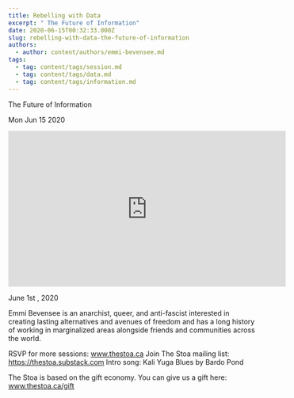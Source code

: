 ```yaml
---
title: Rebelling with Data
excerpt: " The Future of Information"
date: 2020-06-15T00:32:33.000Z
slug: rebelling-with-data-the-future-of-information
authors:
  - author: content/authors/emmi-bevensee.md
tags:
  - tag: content/tags/session.md
  - tag: content/tags/data.md
  - tag: content/tags/information.md
---
```




 The Future of Information

Mon Jun 15 2020

<iframe width="560" height="315" src="https://www.youtube.com/embed/WiwnLKWEhuA" title="Rebelling with Data: The Future of Information w/ Emmi Bevensee" frameborder="0" allow="accelerometer; autoplay; clipboard-write; encrypted-media; gyroscope; picture-in-picture" allowfullscreen ></iframe>

June 1st , 2020

Emmi Bevensee is an anarchist, queer, and anti-fascist interested in creating lasting alternatives and avenues of freedom and has a long history of working in marginalized areas alongside friends and communities across the world.

RSVP for more sessions: www.thestoa.ca
Join The Stoa mailing list: https://thestoa.substack.com
Intro song: Kali Yuga Blues by Bardo Pond

The Stoa is based on the gift economy. You can give us a gift here: www.thestoa.ca/gift


